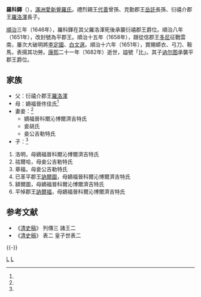 '''羅科鐸'''（{{Bd|1640年|8月10日（崇德五年六月二十三）<ref name=ax>《[[愛新覺羅宗譜|愛新覺羅宗譜]]》乙冊，3153－3154頁。</ref>|1682年|8月14日（康熙二十一年七月十二）<ref name=ax/>}}），[[滿洲|滿洲]][[愛新覺羅氏|愛新覺羅氏]]。禮烈親王[[代善|代善]]曾孫、克勤郡王[[岳託|岳託]]長孫、衍禧介郡王[[羅洛渾|羅洛渾]]長子。

[[順治|順治]]三年（1646年），羅科鐸在其父羅洛渾死後承襲衍禧郡王爵位。順治八年（1651年），改封號為平郡王。順治十五年（1658年），跟從信郡王[[多尼|多尼]]征戰雲南，屢次大破明將[[李定國|李定國]]、[[白文選|白文選]]。順治十六年（1651年），賞賜蟒衣、弓刀、鞍馬，表揚其功勞。[[康熙|康熙]]二十一年（1682年）逝世，謚號「比」。其子[[讷尔图|讷尔图]]承襲平郡王爵位。

==家族==
*父：衍禧介郡王[[羅洛渾|羅洛渾]]
*母：嫡福晉佟佳氏<ref name=ax/>
*妻妾：<ref name=ax/>
**嫡福晉科爾沁博爾濟吉特氏
**妾胡氏
**妾公吉勒特氏
*子：<ref name=ax/>
#洛明，母嫡福晉科爾沁博爾濟吉特氏
#祜爾哈，母妾公吉勒特氏
#章福，母妾公吉勒特氏
#已革平郡王[[訥爾圖|訥爾圖]]，母嫡福晉科爾沁博爾濟吉特氏
#額爾圖，母嫡福晉科爾沁博爾濟吉特氏
#平悼郡王[[訥爾福|訥爾福]]，母嫡福晉科爾沁博爾濟吉特氏

==参考文献==
{{reflist}}
* 《[[清史稿|清史稿]]》 列傳三 諸王二
* 《[[清史稿|清史稿]]》 表二 皇子世表二

{{-}}
{{start box}}
{{s-hou|克勤郡王世系|1640年|8月10日|1682年|8月14日|清太祖世系}}
{{s-roy}}
{{s-before|父親衍僖介郡王[[羅洛渾|羅洛渾]]}}
{{s-title|[[克勤郡王|平郡王]]|1646年－1682年}}
{{s-after|四子已革平郡王[[訥爾圖|訥爾圖]]}}
{{end box}}

[[Category:清朝軍事人物|L]]
[[Category:克勤郡王|L]]

{{清朝人物小作品}}